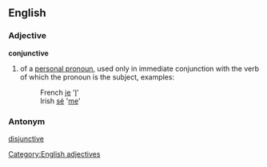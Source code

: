==English==
===Adjective===
'''conjunctive'''
#of a [[personal pronoun]], used only in immediate conjunction with the verb of which the pronoun is the subject, examples:
#:French [[je]] '[[I]]'
#:Irish [[sé]] '[[me]]'

===Antonym===
[[disjunctive]]

[[Category:English adjectives]]